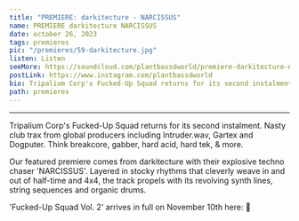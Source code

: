 ---
title: "PREMIERE: darkitecture - NARCISSUS"
name: PREMIERE darkitecture NARCISSUS
date: october 26, 2023
tags: premieres
pic: "/premieres/59-darkitecture.jpg"
listen: Listen
seeMore: https://soundcloud.com/plantbassdworld/premiere-darkitecture-narcissus
postLink: https://www.instagram.com/plantbassdworld
bio: Tripalium Corp's Fucked-Up Squad returns for its second instalment. Nasty club trax from global producers including Intruder.wav, Gartex and Dogputer. Think breakcore, gabber, hard acid, hard tek, & more.
path: premieres
---

<SoundCloud
  url="https://soundcloud.com/plantbassdworld/premiere-darkitecture-narcissus"
  name="Narcissus"
/>

<hr />

Tripalium Corp's Fucked-Up Squad returns for its second instalment. Nasty club trax from global producers including Intruder.wav, Gartex and Dogputer. Think breakcore, gabber, hard acid, hard tek, & more.

Our featured premiere comes from darkitecture with their explosive techno chaser 'NARCISSUS'. Layered in stocky rhythms that cleverly weave in and out of half-time and 4x4, the track propels with its revolving synth lines, string sequences and organic drums.

'Fucked-Up Squad Vol. 2' arrives in full on November 10th here: <HoverLink url="tripalium.bandcamp.com/album/tmf-04-…p-squad-vol-2" external /> 🌱
